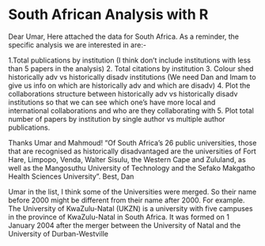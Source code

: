 # South African Analysis with R

Dear Umar,
Here attached the data for South Africa. As a reminder, the specific analysis we are interested in are:-

1.Total publications by institution (I think don’t include institutions with less than 5 papers in the analysis)
2. Total citations by institution
3. Colour shed historically adv vs historically disadv institutions (We need Dan and Imam to give us info on which are historically adv and which are disadv)
4. Plot the collaborations structure between historically adv vs historically disadv institutions so that we can see which one's have more local and international collaborations and who are they collaborating with
5. Plot total number of papers by institution by single author vs multiple author publications.

Thanks Umar and Mahmoud!
“Of South Africa's 26 public universities, those that are recognised as historically disadvantaged are the universities of Fort Hare, Limpopo, Venda, Walter Sisulu, the Western Cape and Zululand, as well as the Mangosuthu University of Technology and the Sefako Makgatho Health Sciences University”.
Best, Dan

Umar in the list, I think some of the Universities were merged. So their name before 2000 might be different from their name after 2000. For example.
The University of KwaZulu-Natal (UKZN) is a university with five campuses in the province of KwaZulu-Natal in South Africa. It was formed on 1 January 2004 after the merger between the University of Natal and the University of Durban-Westville
